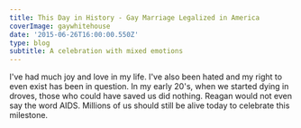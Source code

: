 ---
title: This Day in History - Gay Marriage Legalized in America
coverImage: gaywhitehouse
date: '2015-06-26T16:00:00.550Z'
type: blog
subtitle: A celebration with mixed emotions
---
I've had much joy and love in my life. I've also been hated and my right to even exist has been in question. In my early 20's, when we started dying in droves, those who could have saved us did nothing. Reagan would not even say the word AIDS. Millions of us should still be alive today to celebrate this milestone.
